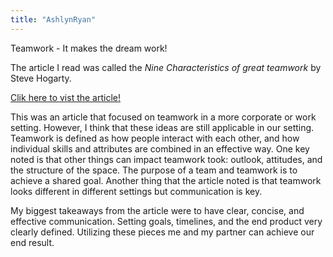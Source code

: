 ```yaml
---
title: "AshlynRyan"
---
```


Teamwork - It makes the dream work!

The article I read was called the *Nine Characteristics of great teamwork* by Steve Hogarty.

[Clik here to vist the article!](https://www.wework.com/ideas/professional-development/management-leadership/nine-characteristics-of-great-teamwork)

This was an article that focused on teamwork in a more corporate or work setting.
However, I think that these ideas are still applicable in our setting.
Teamwork is defined as how people interact with each other, and how individual skills and attributes are combined in an effective way.
One key noted is that other things can impact teamwork took: outlook, attitudes, and the structure of the space.
The purpose of a team and teamwork is to achieve a shared goal.
Another thing that the article noted is that teamwork looks different in different settings but communication is key.

My biggest takeaways from the article were to have clear, concise, and effective communication.
Setting goals, timelines, and the end product very clearly defined.
Utilizing these pieces me and my partner can achieve our end result.
